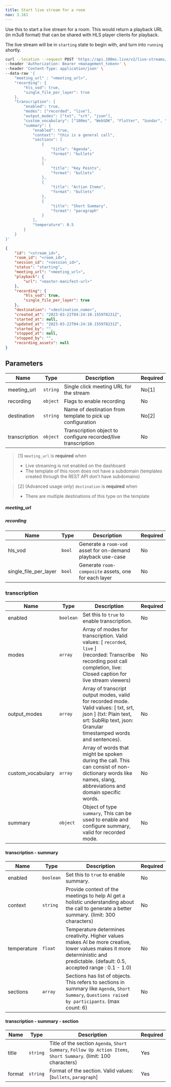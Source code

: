 ```yaml
---
title: Start live stream for a room
nav: 3.161
---
```



Use this to start a live stream for a room. This would return a playback URL (in m3u8 format) that can be shared with HLS player clients for playback.

The live stream will be in `starting` state to begin with, and turn into `running` shortly.

<PostRequest title="https://api.100ms.live/v2/live-streams/room/<room_id>/start" />
<Request id="req-0">

```bash
curl --location --request POST 'https://api.100ms.live/v2/live-streams/room/<room_id>/start' \
--header 'Authorization: Bearer <management_token>' \
--header 'Content-Type: application/json' \
--data-raw '{
    "meeting_url" : "<meeting_url>",
    "recording": {
        "hls_vod": true,
        "single_file_per_layer": true
    },
    "transcription": {
        "enabled": true,
        "modes": ["recorded", "live"],
        "output_modes": ["txt", "srt", "json"],
        "custom_vocabulary": ["100ms", "WebSDK", "Flutter", "Sundar", "Pichai", "DALL-E"],
        "summary": {
            "enabled": true,
            "context": "this is a general call",
            "sections": [
                {
                    "title": "Agenda",
                    "format": "bullets"
                },
                {
                    "title": "Key Points",
                    "format": "bullets"
                },
                {
                    "title": "Action Items",
                    "format": "bullets"
                },
                {
                    "title": "Short Summary",
                    "format": "paragraph"
                }
            ],
            "temperature": 0.5
        }
    }
}'
```

</Request>

<ResponseBox id="res-0" status="200 OK">

```json
{
    "id": "<stream_id>",
    "room_id": "<room_id>",
    "session_id": "<session_id>",
    "status": "starting",
    "meeting_url": "<meeting_url>",
    "playback": {
        "url": "<master-manifest-url>"
    },
    "recording": {
        "hls_vod": true,
        "single_file_per_layer": true
    },
    "destination": "<destination_name>",
    "created_at": "2023-03-22T04:24:10.155978231Z",
    "started_at": null,
    "updated_at": "2023-03-22T04:24:10.155978231Z",
    "started_by": "",
    "stopped_at": null,
    "stopped_by": "",
    "recording_assets": null
}
```

</ResponseBox>

## Parameters

| Name          | Type     | Description                                                   | Required |
| ------------- | -------- | ------------------------------------------------------------- | -------- |
| meeting_url   | `string` | Single click meeting URL for the stream                       | No[1]    |
| recording     | `object` | Flags to enable recording                                     | No       |
| destination   | `string` | Name of destination from template to pick up configuration    | No[2]    |
| transcription | `object` | Transcription object to configure recorded/live transcription | No       |

> [1] `meeting_url` is **required** when
> - Live streaming is not enabled on the dashboard
> - The template of this room does not have a subdomain (templates created through the REST API don't have subdomains)


> [2] (Advanced usage only) `destination` is **required** when
> - There are multiple destinations of this type on the template


##### meeting_url

<MeetingUrlConfig />

##### recording

| Name                  | Type   | Description                                                 | Required |
| --------------------- | ------ | ----------------------------------------------------------- | -------- |
| hls_vod               | `bool` | Generate a `room-vod` asset for on-demand playback use-case | No       |
| single_file_per_layer | `bool` | Generate `room-composite` assets, one for each layer        | No       |

### transcription

| Name              | Type      | Description                                                                                                                                                                      | Required |
| ----------------- | --------- | -------------------------------------------------------------------------------------------------------------------------------------------------------------------------------- | -------- |
| enabled           | `boolean` | Set this to `true` to enable transcription.                                                                                                                                      | No       |
| modes             | `array`   | Array of modes for transcription. Valid values: [ `recorded`, `live` ] <br/> (recorded: Transcribe recording post call completion, live: Closed caption for live stream viewers)       | No       |
| output_modes      | `array`   | Array of transcript output modes, valid for recorded mode. Valid values: [ txt, srt, json ] (txt: Plain text, srt: SubRip text, json: Granular timestamped words and sentences). | No       |
| custom_vocabulary | `array`   | Array of words that might be spoken during the call. This can consist of non-dictionary words like names, slang, abbreviations and domain specific words.                        | No       |
| summary           | `object`  | Object of type `summary`, This can be used to enable and configure summary, valid for recorded mode.                                                                             | No       |

#### transcription - summary

| Name        | Type      | Description                                                                                                                                                                      | Required |
| ----------- | --------- | -------------------------------------------------------------------------------------------------------------------------------------------------------------------------------- | -------- |
| enabled     | `boolean` | Set this to `true` to enable summary.                                                                                                                                            | No       |
| context     | `string`  | Provide context of the meetings to help AI get a holistic understanding about the call to generate a better summary. (limit: 300 characters)                                     | No       |
| temperature | `float`   | Temperature determines creativity. Higher values makes AI be more creative, lower values makes it more deterministic and predictable. (default: 0.5, accepted range : 0.1 - 1.0) | No       |
| sections    | `array`   | Sections has list of objects. This refers to sections in summary like `Agenda`, `Short Summary`, `Questions raised by participants`. (max count: 6)                              | No       |

#### transcription - summary - section

| Name   | Type     | Description                                                                                                        | Required |
| ------ | -------- | ------------------------------------------------------------------------------------------------------------------ | -------- |
| title  | `string` | Title of the section `Agenda`, `Short Summary`, `Follow Up Action Items`, `Short Summary`. (limit: 100 characters) | Yes      |
| format | `string` | Format of the section. Valid values: [`bullets`, `paragraph`]                                                      | Yes      |

